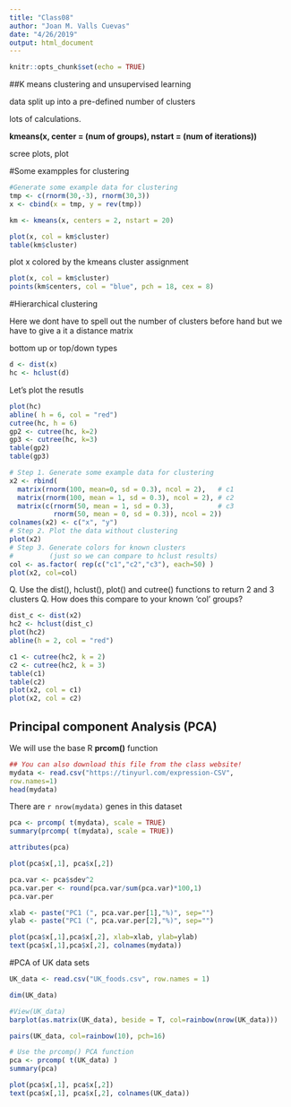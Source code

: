 ```yaml
---
title: "Class08"
author: "Joan M. Valls Cuevas"
date: "4/26/2019"
output: html_document
---
```


```r
knitr::opts_chunk$set(echo = TRUE)
```

##K means clustering and unsupervised learning 

data split up into a pre-defined number of clusters

lots of calculations.

**kmeans(x, center = (num of groups), nstart = (num of iterations))**

scree plots, plot 

#Some exampples for clustering 

```r
#Generate some example data for clustering 
tmp <- c(rnorm(30,-3), rnorm(30,3))
x <- cbind(x = tmp, y = rev(tmp))

km <- kmeans(x, centers = 2, nstart = 20)

plot(x, col = km$cluster)
table(km$cluster)

```
plot x colored by the kmeans cluster assignment 
```r

plot(x, col = km$cluster)
points(km$centers, col = "blue", pch = 18, cex = 8)
```

#Hierarchical clustering 

Here we dont have to spell out the number of clusters before hand but we have to give a it a distance matrix

bottom up or top/down types
```r
d <- dist(x)
hc <- hclust(d)

```

Let's plot the resutls 

```r
plot(hc)
abline( h = 6, col = "red")
cutree(hc, h = 6)
gp2 <- cutree(hc, k=2)
gp3 <- cutree(hc, k=3)
table(gp2)
table(gp3)
```

```r
# Step 1. Generate some example data for clustering
x2 <- rbind(
  matrix(rnorm(100, mean=0, sd = 0.3), ncol = 2),   # c1
  matrix(rnorm(100, mean = 1, sd = 0.3), ncol = 2), # c2
  matrix(c(rnorm(50, mean = 1, sd = 0.3),           # c3
           rnorm(50, mean = 0, sd = 0.3)), ncol = 2))
colnames(x2) <- c("x", "y")
# Step 2. Plot the data without clustering
plot(x2)
# Step 3. Generate colors for known clusters
#         (just so we can compare to hclust results)
col <- as.factor( rep(c("c1","c2","c3"), each=50) )
plot(x2, col=col)
```

Q. Use the dist(), hclust(), plot() and cutree() functions to return 2 and 3 clusters
Q. How does this compare to your known 'col' groups?

```r
dist_c <- dist(x2)
hc2 <- hclust(dist_c)
plot(hc2)
abline(h = 2, col = "red")

c1 <- cutree(hc2, k = 2)
c2 <- cutree(hc2, k = 3)
table(c1)
table(c2)
plot(x2, col = c1)
plot(x2, col = c2)
```
## Principal component Analysis (PCA)

We will use the base R **prcom()** function

```r
## You can also download this file from the class website!
mydata <- read.csv("https://tinyurl.com/expression-CSV",
row.names=1)
head(mydata)

```

There are `r nrow(mydata)` genes in this dataset

```r
pca <- prcomp( t(mydata), scale = TRUE)
summary(prcomp( t(mydata), scale = TRUE))
```


```r
attributes(pca)
```

```r
plot(pca$x[,1], pca$x[,2])

```

```r
pca.var <- pca$sdev^2
pca.var.per <- round(pca.var/sum(pca.var)*100,1)
pca.var.per
```

```r
xlab <- paste("PC1 (", pca.var.per[1],"%)", sep="")
ylab <- paste("PC1 (", pca.var.per[2],"%)", sep="")
```
```r
plot(pca$x[,1],pca$x[,2], xlab=xlab, ylab=ylab)
text(pca$x[,1],pca$x[,2], colnames(mydata))
```


#PCA of UK data sets

```r
UK_data <- read.csv("UK_foods.csv", row.names = 1)

dim(UK_data)
```

```r
#View(UK_data)
barplot(as.matrix(UK_data), beside = T, col=rainbow(nrow(UK_data)))
```
 



```r
pairs(UK_data, col=rainbow(10), pch=16)
```





```r
# Use the prcomp() PCA function 
pca <- prcomp( t(UK_data) )
summary(pca)
```
```r
plot(pca$x[,1], pca$x[,2])
text(pca$x[,1], pca$x[,2], colnames(UK_data))


```



